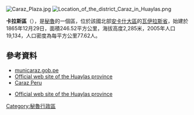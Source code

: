 [[Image:Caraz_Plaza.jpg|right]]
[[Image:Location_of_the_district_Caraz_in_Huaylas.png|right]]

'''卡拉斯區'''（{{lang-es|Distrito de Caraz}}），是[[秘魯|秘魯]]的一個區，位於該國北部[[安卡什大區|安卡什大區]]的[[瓦伊拉斯省|瓦伊拉斯省]]，始建於1865年12月29日，面積246.52平方公里，海拔高度2,285米，2005年人口19,134，人口密度為每平方公里77.62人。

==參考資料==
*[http://www.municaraz.gob.pe municaraz.gob.pe] {{Wayback|url=http://www.municaraz.gob.pe/ |date=20210124155417 }}
*[http://www.municaraz.gob.pe Official web site of the Huaylas province] {{Wayback|url=http://www.municaraz.gob.pe/ |date=20210124155417 }}
*[https://web.archive.org/web/20080705144129/http://www.caraz.org/ Caraz Peru]
*{{es icon}} [http://municaraz.gob.pe Official web site of the Huaylas province] {{Wayback|url=http://municaraz.gob.pe/ |date=20210124155417 }}

{{coord|9|03|00|S|77|48|36|W|type:adm3rd_source:kolossus-itwiki|display=title}}

{{Peru-geo-stub}}
[[Category:秘魯行政區|Category:秘魯行政區]]
